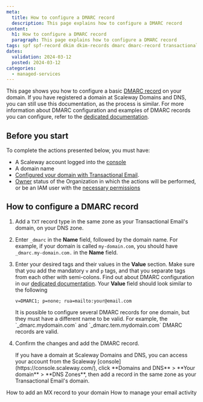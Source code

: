 ```yaml
---
meta:
  title: How to configure a DMARC record
  description: This page explains how to configure a DMARC record
content:
  h1: How to configure a DMARC record
  paragraph: This page explains how to configure a DMARC record
tags: spf spf-record dkim dkim-records dmarc dmarc-record transactional
dates:
  validation: 2024-03-12
  posted: 2024-03-12
categories:
  - managed-services
---
```


This page shows you how to configure a basic [DMARC record](/managed-services/transactional-email/concepts/#dmarc-record) on your domain.
If you have registered a domain at Scaleway Domains and DNS, you can still use this documentation, as the process is similar.
For more information about DMARC configuration and examples of DMARC records you can configure, refer to the [dedicated documentation](/managed-services/transactional-email/reference-content/dmarc-configuration/).

## Before you start

To complete the actions presented below, you must have:

- A Scaleway account logged into the [console](https://console.scaleway.com/)
- A domain name
- [Configured your domain with Transactional Email](/managed-services/transactional-email/how-to/configure-domain-with-transactional-email).
- [Owner](/identity-and-access-management/iam/concepts/#owner) status of the Organization in which the actions will be performed, or be an IAM user with the [necessary permissions](/identity-and-access-management/iam/concepts/#permission)

## How to configure a DMARC record

1. Add a `TXT` record type in the same zone as your Transactional Email's domain, on your DNS zone.
2. Enter `_dmarc` in the **Name** field, followed by the domain name. For example, if your domain is called `my-domain.com`, you should have `_dmarc.my-domain.com.` in the **Name** field.
3. Enter your desired tags and their values in the **Value** section. Make sure that you add the mandatory `v` and `p` tags, and that you separate tags from each other with semi-colons. Find out about DMARC configuration in our [dedicated documentation](/managed-services/transactional-email/reference-content/dmarc-configuration/).
    Your **Value** field should look similar to the following
    ```
    v=DMARC1; p=none; rua=mailto:your@email.com
    ```
    <Message type="important">
     It is possible to configure several DMARC records for one domain, but they must have a different name to be valid.
     For example, the `_dmarc.mydomain.com` and `_dmarc.tem.mydomain.com` DMARC records are valid.
    </Message>
6. Confirm the changes and add the DMARC record.

    <Message type="tip">
     If you have a domain at Scaleway Domains and DNS, you can access your account from the Scaleway [console](https://console.scaleway.com/), click **Domains and DNS** > **Your domain** > **DNS Zones**, then add a record in the same zone as your Transactional Email's domain.
    </Message>


<Navigation title="See also">
  <PreviousButton to="/managed-services/transactional-email/how-to/add-mx-record-to-your-domain/">How to add an MX record to your domain</PreviousButton>
  <NextButton to="/managed-services/transactional-email/how-to/manage-email-activity/">How to manage your email activity</NextButton>
</Navigation>
